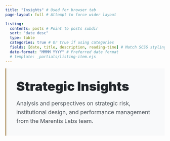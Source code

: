```yaml
---
title: "Insights" # Used for browser tab
page-layout: full # Attempt to force wider layout

listing:
  contents: posts # Point to posts subdir
  sort: "date desc"
  type: table
  categories: true # Or true if using categories
  fields: [date, title, description, reading-time] # Match SCSS styling
  date-format: "MMMM YYYY" # Preferred date format
  # template: _partials/listing-item.ejs
---
```


<div class="insights-intro" style="max-width: 1200px; margin: 0 auto 4rem auto; padding: 2rem; background: #f8f9fa; border-left: 3px solid #a98c5a; position: relative; z-index: 2;">
  <h1 style="font-size: 2.5rem; font-weight: 900; color: #212529; margin: 0 0 1rem 0;">Strategic Insights</h1>
  <p style="font-size: 1.1rem; color: #495057; line-height: 1.6; margin: 0;">
    Analysis and perspectives on strategic risk, institutional design, and performance management from the Marentis Labs team.
  </p>
</div>


